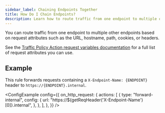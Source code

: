 ```yaml
---
sidebar_label: Chaining Endpoints Together
title: How Do I Chain Endpoints?
description: Learn how to route traffic from one endpoint to multiple other endpoints based on request attributes.
---
```



You can route traffic from one endpoint to multiple other endpoints based on request attributes such as the URL, hostname, path, cookies, or headers.

See the [Traffic Policy Action request variables documentation](/docs/traffic-policy/variables/req/) for a full list of request attributes you can use.

## Example

This rule forwards requests containing a `X-Endpoint-Name: {ENDPOINT}` header to `https://{ENDPOINT}.internal`.

<ConfigExample
	config={{
		on_http_request: {
			actions: [
				{
					type: "forward-internal",
					config: {
						url: "https://${getReqHeader('X-Endpoint-Name')[0]}.internal",
					},
				},
			],
		},
	}}
/>
